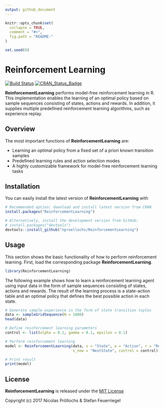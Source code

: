 ```yaml
---
output: github_document
---
```


<!-- README.md is generated from README.Rmd. Please edit that file -->

```r
knitr::opts_chunk$set(
  collapse = TRUE,
  comment = "#>",
  fig.path = "README-"
)
```

```r
set.seed(0)
```

# Reinforcement Learning

[![Build Status](https://travis-ci.org/nproellochs/ReinforcementLearning.svg?branch=master)](https://travis-ci.org/nproellochs/ReinforcementLearning)
[![CRAN_Status_Badge](http://www.r-pkg.org/badges/version/ReinforcementLearning)](https://cran.r-project.org/package=ReinforcementLearning)

**ReinforcementLearning** performs model-free reinforcement learning in R. This implementation enables the learning of
    an optimal policy based on sample sequences consisting of states, actions and rewards. In 
    addition, it supplies multiple predefined reinforcement learning algorithms, such as experience 
    replay.

## Overview

The most important functions of **ReinforcementLearning** are:

- Learning an optimal policy from a fixed set of a priori known transition samples
- Predefined learning rules and action selection modes
- A highly customizable framework for model-free reinforcement learning tasks

## Installation

You can easily install the latest version of **ReinforcementLearning** with

```r
# Recommended option: download and install latest version from CRAN
install.packages("ReinforcementLearning")

# Alternatively, install the development version from GitHub:
# install.packages("devtools")
devtools::install_github("nproellochs/ReinforcementLearning")
```

## Usage

This section shows the basic functionality of how to perform reinforcement learning. First, load the corresponding package **ReinforcementLearning**.

```r
library(ReinforcementLearning)
```

The following example shows how to learn a reinforcement learning agent using input data in the form of sample sequences 
consisting of states, actions and rewards. The result of the learning process is a state-action table and an optimal 
policy that defines the best possible action in each state. 

```r
# Generate sample experience in the form of state transition tuples
data <- sampleGridSequence(N = 1000)
head(data)

# Define reinforcement learning parameters
control <- list(alpha = 0.1, gamma = 0.1, epsilon = 0.1)

# Perform reinforcement learning
model <- ReinforcementLearning(data, s = "State", a = "Action", r = "Reward", 
                               s_new = "NextState", control = control)

# Print result
print(model)
```

## License

**ReinforcementLearning** is released under the [MIT License](https://opensource.org/licenses/MIT)

Copyright (c) 2017 Nicolas Pröllochs & Stefan Feuerriegel
